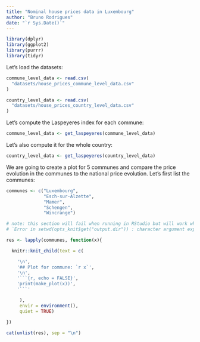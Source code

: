 ```yaml
---
title: "Nominal house prices data in Luxembourg"
author: "Bruno Rodrigues"
date: "`r Sys.Date()`"
---
```


```r
library(dplyr)
library(ggplot2)
library(purrr)
library(tidyr)
```

Let’s load the datasets:

```r
commune_level_data <- read.csv(
  "datasets/house_prices_commune_level_data.csv"
)

country_level_data <- read.csv(
  "datasets/house_prices_country_level_data.csv"
)
```

Let’s compute the Laspeyeres index for each commune:

```r
commune_level_data <- get_laspeyeres(commune_level_data)

```

Let’s also compute it for the whole country:

```r
country_level_data <- get_laspeyeres(country_level_data)

```

We are going to create a plot for 5 communes and compare the price evolution in the communes
to the national price evolution. Let’s first list the communes:

```r
communes <- c("Luxembourg",
              "Esch-sur-Alzette",
              "Mamer",
              "Schengen",
              "Wincrange")

```

```r
# note: this section will fail when running in RStudio but will work when knitting
# `Error in setwd(opts_knit$get("output.dir")) : character argument expected`

res <- lapply(communes, function(x){

  knitr::knit_child(text = c(

    '\n',
    '## Plot for commune: `r x`',
    '\n',
    '```{r, echo = FALSE}',
    'print(make_plot(x))',
    '```'

     ),
     envir = environment(),
     quiet = TRUE)

})

cat(unlist(res), sep = "\n")

```



